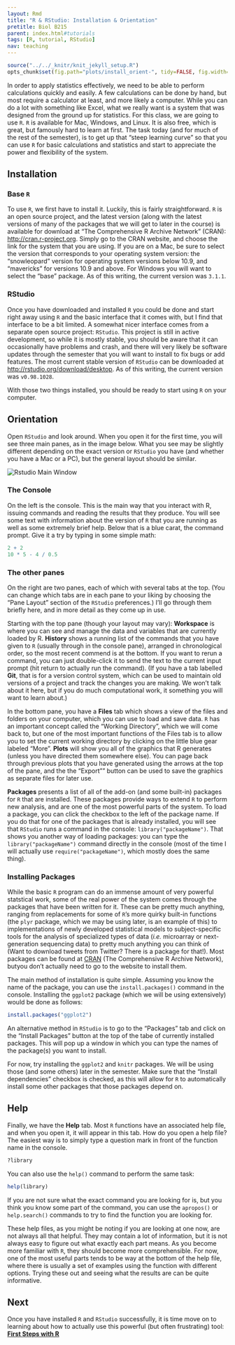 ```yaml
---
layout: Rmd
title: "R & RStudio: Installation & Orientation"
pretitle: Biol B215
parent: index.html#tutorials
tags: [R, tutorial, RStudio]
nav: teaching
---
```


```r
source("../../_knitr/knit_jekyll_setup.R")
opts_chunk$set(fig.path="plots/install_orient-", tidy=FALSE, fig.width=5, fig.height=5)
```

In order to apply statistics effectively, we need to be able to perform calculations quickly and easily. A few calculations can be done by hand, but most require a calculator at least, and more likely a computer. While you can do a lot with something like Excel, what we really want is a system that was designed from the ground up for statistics. For this class, we are going to use `R`. `R` is available for Mac, Windows, and Linux. It is also free, which is great, but famously hard to learn at first. The task today (and for much of the rest of the semester), is to get up that "steep learning curve" so that you can use `R` for basic calculations and statistics and start to appreciate the power and flexibility of the system.

## Installation

### Base `R`

To use `R`, we first have to install it. Luckily, this is fairly straightforward. `R` is an open source project, and the latest version (along with the latest versions of many of the packages that we will get to later in the course) is available for download at "The Comprehensive R Archive Network" (CRAN): <http://cran.r-project.org>. Simply go to the CRAN website, and choose the link for the system that you are using. If you are on a Mac, be sure to select the version that corresponds to your operating system version: the "snowleopard" version for operating system versions below 10.9, and "mavericks" for versions 10.9 and above. For Windows you will want to select the "base" package. As of this writing, the current version was `3.1.1`.

### RStudio

Once you have downloaded and installed `R` you could be done and start right away using `R` and the basic interface that it comes with, but I find that interface to be a bit limited. A somewhat nicer interface comes from a separate open source project: `RStudio`. This project is still in active development, so while it is mostly stable, you should be aware that it can occasionally have problems and crash, and there will very likely be software updates through the semester that you will want to install to fix bugs or add features. The most current stable version of `RStudio` can be downloaded at <http://rstudio.org/download/desktop>. As of this writing, the current version was `v0.98.1028`.

With those two things installed, you should be ready to start using `R` on your computer.

## Orientation

Open `RStudio` and look around.  When you open it for the first time, you will see three main panes, as in the image below. What you see may be slightly different depending on the exact version or `RStudio` you have (and whether you have a Mac or a PC), but the general layout should be similar.

<img src="images/RStudio_window.png" class="img-responsive" alt="Rstudio Main Window" title="The RStudio window at startup"> 

### The Console

On the left is the console. This is the main way that you interact with R, issuing commands and reading the results that they produce. You will see some text with information about the version of `R` that you are running as well as some extremely brief help. Below that is a blue carat, the command prompt. Give it a try by typing in some simple math:

```r
2 + 2
10 * 5 - 4 / 0.5
```



### The other panes

On the right are two panes, each of which with several tabs at the top. (You can change which tabs are in each pane to your liking by choosing the "Pane Layout" section of the `RStudio` preferences.) I'll go through them briefly here, and in more detail as they come up in use.

Starting with the top pane (though your layout may vary): **Workspace** is where you can see and manage the data and variables that are currently loaded by R. **History** shows a running list of the commands that you have given to `R` (usually through in the console pane), arranged in chronological order, so the most recent commend is at the bottom. If you want to rerun a command, you can just double-click it to send the text to the current input prompt (hit return to actually run the command). (If you have a tab labelled **Git**, that is for a version control system, which can be used to maintain old versions of a project and track the changes you are making. We won't talk about it here, but if you do much computational work, it something you will want to learn about.)

In the bottom pane, you have a **Files** tab which shows a view of the files and folders on your computer, which you can use to load and save data. `R` has an important concept called the "Working Directory", which we will come back to, but one of the most important functions of the Files tab is to allow you to set the current working directory by clicking on the little blue gear labeled "More". **Plots** will show you all of the graphics that R generates (unless you have directed them somewhere else). You can page back through previous plots that you have generated using the arrows at the top of the pane, and the the "Export"" button can be used to save the graphics as separate files for later use. 

**Packages** presents a list of all of the add-on (and some built-in) packages for `R` that are installed. These packages provide ways to extend `R` to perform new analysis, and are one of the most powerful parts of the system. To load a package, you can click the checkbox to the left of the package name. If you do that for one of the packages that is already installed, you will see that `RStudio` runs a command in the console: `library("packageName")`. That shows you another way of loading packages: you can type the `library("packageName")` command directly in the console (most of the time I will actually use `require("packageName")`, which mostly does the same thing). 

### Installing Packages
While the basic `R` program can do an immense amount of very powerful statstical work, some of the real power of the system comes through the packages that have been written for it. These can be pretty much anything, ranging from replacements for some of `R`'s more quirky built-in functions (the `plyr` package, which we may be using later, is an example of this) to implementations of newly developed statistical models to subject-specific tools for the analysis of specialized types of data (*i.e.* microarray or next-generation sequencing data) to pretty much anything you can think of (Want to download tweets from Twitter? There is a package for that!). Most packages can be found at [CRAN](http://cran.r-project.org/) (The Comprehensive R Archive Network), butyou don't actually need to go to the website to install them.

The main method of installation is quite simple. Assuming you know the name of the package, you can  use the `install.packages()` command in the console. Installing the `ggplot2` package (which we will be using extensively) would be done as follows:
```r
install.packages("ggplot2")
```

An alternative method in `RStudio` is to go to the "Packages" tab and click on the "Install Packages" button at the top of the tabe of currently installed packages. This will pop up a window in which you can type the names of the package(s) you want to install. 

For now, try installing the `ggplot2` and `knitr` packages. We will be using those (and some others) later in the semester. Make sure that the "Install dependencies" checkbox is checked, as this will allow for `R ` to automatically install some other packages that those packages depend on.

## Help

Finally, we have the **Help** tab. Most `R` functions have an associated help file, and when you open it, it will appear in this tab. How do you open a help file? The easiest way is to simply type a question mark in front of the function name in the console.
```r
?library
```
You can also use the `help()` command to perform the same task:
```r
help(library)
```
If you are not sure what the exact command you are looking for is, but you think you know some part of the command, you can use the `apropos()`  or `help.search()` commands to try to find the  function you are looking for.

These help files, as you might be noting if you are looking at one now, are not always all that helpful. They may contain a lot of information, but it is not always easy to figure out what exactly each part means. As you become more familiar with `R`, they should become more comprehensible. For now, one of the most useful parts tends to be way at the bottom of the help file, where there is usually a set of examples using the function with different options. Trying these out and seeing what the results are can be quite informative. 

## Next
Once you have installed `R` and `RStudio` successfully, it is time move on to learning about how to actually use this powerful (but often frustrating) tool:   
**[First Steps with R](first_steps.html)**
